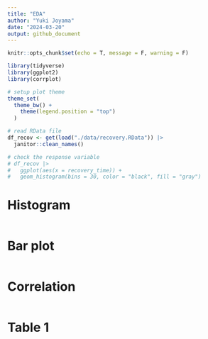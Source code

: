 ```yaml
---
title: "EDA"
author: "Yuki Joyama"
date: "2024-03-20"
output: github_document
---
```


```r
knitr::opts_chunk$set(echo = T, message = F, warning = F)

library(tidyverse)
library(ggplot2)
library(corrplot)

# setup plot theme
theme_set(
  theme_bw() +
    theme(legend.position = "top")
  )
```


```r
# read RData file
df_recov <- get(load("./data/recovery.RData")) |> 
  janitor::clean_names()

# check the response variable
# df_recov |> 
#   ggplot(aes(x = recovery_time)) +
#   geom_histogram(bins = 30, color = "black", fill = "gray")
```

# Histogram
```r

```

# Bar plot
```r

```

# Correlation
```r

```

# Table 1
```r

```

